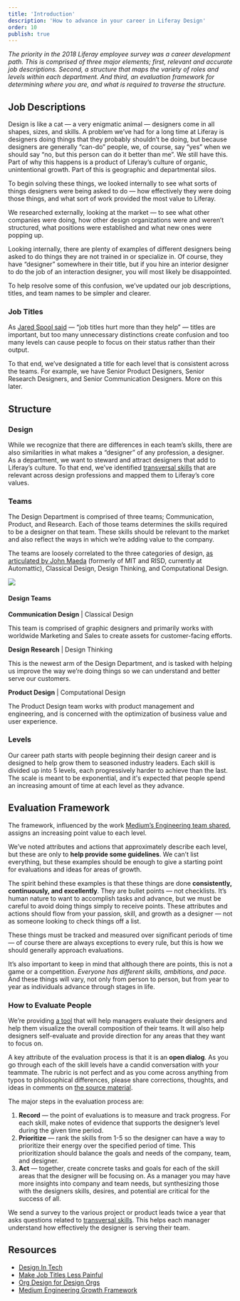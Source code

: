 ```yaml
---
title: 'Introduction'
description: 'How to advance in your career in Liferay Design'
order: 10
publish: true
---
```


_The priority in the 2018 Liferay employee survey was a career development path. This is comprised of three major elements; first, relevant and accurate job descriptions. Second, a structure that maps the variety of roles and levels within each department. And third, an evaluation framework for determining where you are, and what is required to traverse the structure._

## Job Descriptions

Design is like a cat — a very enigmatic animal — designers come in all shapes, sizes, and skills. A problem we’ve had for a long time at Liferay is designers doing things that they probably shouldn’t be doing, but because designers are generally “can-do” people, we, of course, say “yes” when we should say “no, but this person can do it better than me”. We still have this. Part of why this happens is a product of Liferay’s culture of organic, unintentional growth. Part of this is geographic and departmental silos.

To begin solving these things, we looked internally to see what sorts of things designers were being asked to do — how effectively they were doing those things, and what sort of work provided the most value to Liferay.

We researched externally, looking at the market — to see what other companies were doing, how other design organizations were and weren’t structured, what positions were established and what new ones were popping up.

Looking internally, there are plenty of examples of different designers being asked to do things they are not trained in or specialize in. Of course, they have “designer” somewhere in their title, but if you hire an interior designer to do the job of an interaction designer, you will most likely be disappointed.

To help resolve some of this confusion, we’ve updated our job descriptions, titles, and team names to be simpler and clearer.

### Job Titles

As [Jared Spool said](https://twitter.com/jmspool/status/1106290814399975424) — “job titles hurt more than they help” — titles are important, but too many unnecessary distinctions create confusion and too many levels can cause people to focus on their status rather than their output.

To that end, we’ve designated a title for each level that is consistent across the teams. For example, we have Senior Product Designers, Senior Research Designers, and Senior Communication Designers. More on this later.

## Structure

### Design

While we recognize that there are differences in each team’s skills, there are also similarities in what makes a “designer” of any profession, a designer. As a department, we want to steward and attract designers that add to Liferay’s culture. To that end, we’ve identified [transversal skills](/handbook/grow/transversal-skills) that are relevant across design professions and mapped them to Liferay’s core values.

### Teams

The Design Department is comprised of three teams; Communication, Product, and Research. Each of those teams determines the skills required to be a designer on that team. These skills should be relevant to the market and also reflect the ways in which we’re adding value to the company.

The teams are loosely correlated to the three categories of design, [as articulated by John Maeda](https://designintech.report/2016/03/13/design-in-tech-report-2016/) (formerly of MIT and RISD, currently at Automattic), Classical Design, Design Thinking, and Computational Design.

<Image
	margin="4rem auto"
	rounded
	dropShadow
	src="/images/handbook/grow/design-teams.png"
/>

#### Design Teams

**Communication Design** | Classical Design

This team is comprised of graphic designers and primarily works with worldwide Marketing and Sales to create assets for customer-facing efforts.

**Design Research** | Design Thinking

This is the newest arm of the Design Department, and is tasked with helping us improve the way we’re doing things so we can understand and better serve our customers.

**Product Design** | Computational Design

The Product Design team works with product management and engineering, and is concerned with the optimization of business value and user experience.

### Levels

Our career path starts with people beginning their design career and is designed to help grow them to seasoned industry leaders. Each skill is divided up into 5 levels, each progressively harder to achieve than the last. The scale is meant to be exponential, and it's expected that people spend an increasing amount of time at each level as they advance.

## Evaluation Framework

The framework, influenced by the work [Medium’s Engineering team shared](https://medium.com/s/engineering-growth-framework), assigns an increasing point value to each level.

We’ve noted attributes and actions that approximately describe each level, but these are only to **help provide some guidelines**. We can’t list everything, but these examples should be enough to give a starting point for evaluations and ideas for areas of growth.

The spirit behind these examples is that these things are done **consistently, continuously, and excellently**. They are bullet points — not checklists. It’s human nature to want to accomplish tasks and advance, but we must be careful to avoid doing things simply to receive points. These attributes and actions should flow from your passion, skill, and growth as a designer — not as someone looking to check things off a list.

These things must be tracked and measured over significant periods of time — of course there are always exceptions to every rule, but this is how we should generally approach evaluations.

It’s also important to keep in mind that although there are points, this is not a game or a competition. _Everyone has different skills, ambitions, and pace_. And these things will vary, not only from person to person, but from year to year as individuals advance through stages in life.

### How to Evaluate People

We’re providing [a tool](https://path.liferay.design/) that will help managers evaluate their designers and help them visualize the overall composition of their teams. It will also help designers self-evaluate and provide direction for any areas that they want to focus on.

A key attribute of the evaluation process is that it is an **open dialog**. As you go through each of the skill levels have a candid conversation with your teammate. The rubric is not perfect and as you come across anything from typos to philosophical differences, please share corrections, thoughts, and ideas in comments on [the source material](https://drive.google.com/open?id=1R8NyMN4h3IUAgWT6kYJxQkW5O9f9QOGY&authuser=41785571@liferay.com&usp=drive_fs).

The major steps in the evaluation process are:

1. **Record** — the point of evaluations is to measure and track progress. For each skill, make notes of evidence that supports the designer’s level during the given time period.
2. **Prioritize** — rank the skills from 1-5 so the designer can have a way to prioritize their energy over the specified period of time. This prioritization should balance the goals and needs of the company, team, and designer.
3. **Act** — together, create concrete tasks and goals for each of the skill areas that the designer will be focusing on. As a manager you may have more insights into company and team needs, but synthesizing those with the designers skills, desires, and potential are critical for the success of all.

We send a survey to the various project or product leads twice a year that asks questions related to [transversal skills](/handbook/grow/transversal-skills). This helps each manager understand how effectively the designer is serving their team.

## **Resources**

-   [Design In Tech](https://designintech.report/)
-   [Make Job Titles Less Painful](https://blog.liberationist.org/how-to-make-job-titles-less-painful-8080a07ff3e)
-   [Org Design for Design Orgs](https://orgdesignfordesignorgs.com/)
-   [Medium Engineering Growth Framework](https://medium.com/s/engineering-growth-framework)
